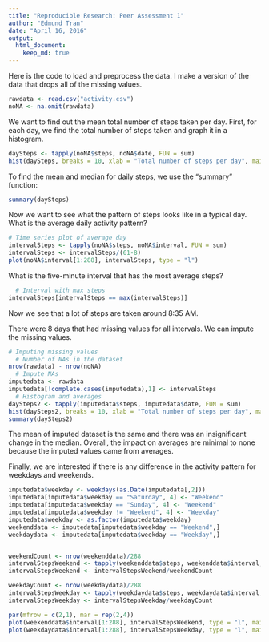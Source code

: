 ```yaml
---
title: "Reproducible Research: Peer Assessment 1"
author: "Edmund Tran"
date: "April 16, 2016"
output:
  html_document:
    keep_md: true
---
```


Here is the code to load and preprocess the data. I make a version of the data that drops all of the missing values.
```r
rawdata <- read.csv("activity.csv")
noNA <- na.omit(rawdata)
```

We want to find out the mean total number of steps taken per day. First, for each day, we find the total number of steps taken and graph it in a histogram.
```r
daySteps <- tapply(noNA$steps, noNA$date, FUN = sum)
hist(daySteps, breaks = 10, xlab = "Total number of steps per day", main = "Histogram of daily steps")
```

To find the mean and median for daily steps, we use the "summary" function:
```r
summary(daySteps)
```

Now we want to see what the pattern of steps looks like in a typical day. What is the average daily activity pattern?
```r
# Time series plot of average day
intervalSteps <- tapply(noNA$steps, noNA$interval, FUN = sum)
intervalSteps <- intervalSteps/(61-8)
plot(noNA$interval[1:288], intervalSteps, type = "l")
```

What is the five-minute interval that has the most average steps?
```r
  # Interval with max steps
intervalSteps[intervalSteps == max(intervalSteps)]
```

Now we see that a lot of steps are taken around 8:35 AM.

There were 8 days that had missing values for all intervals. We can impute the missing values.
```r
# Imputing missing values
  # Number of NAs in the dataset
nrow(rawdata) - nrow(noNA)
  # Impute NAs
imputedata <- rawdata
imputedata[!complete.cases(imputedata),1] <- intervalSteps
  # Histogram and averages
daySteps2 <- tapply(imputedata$steps, imputedata$date, FUN = sum)
hist(daySteps2, breaks = 10, xlab = "Total number of steps per day", main = "Histogram of daily steps with imputed dataset")
summary(daySteps2)
```

The mean of imputed dataset is the same and there was an insignificant change in the median. Overall, the impact on averages are minimal to none because the imputed values came from averages.

Finally, we are interested if there is any difference in the activity pattern for weekdays and weekends.

```r
imputedata$weekday <- weekdays(as.Date(imputedata[,2]))
imputedata[imputedata$weekday == "Saturday", 4] <- "Weekend"
imputedata[imputedata$weekday == "Sunday", 4] <- "Weekend"
imputedata[imputedata$weekday != "Weekend", 4] <- "Weekday"
imputedata$weekday <- as.factor(imputedata$weekday)
weekenddata <- imputedata[imputedata$weekday == "Weekend",]
weekdaydata <- imputedata[imputedata$weekday == "Weekday",]


weekendCount <- nrow(weekenddata)/288
intervalStepsWeekend <- tapply(weekenddata$steps, weekenddata$interval, FUN = sum)
intervalStepsWeekend <- intervalStepsWeekend/weekendCount

weekdayCount <- nrow(weekdaydata)/288
intervalStepsWeekday <- tapply(weekdaydata$steps, weekdaydata$interval, FUN = sum)
intervalStepsWeekday <- intervalStepsWeekday/weekdayCount

par(mfrow = c(2,1), mar = rep(2,4))
plot(weekenddata$interval[1:288], intervalStepsWeekend, type = "l", main = "Weekend", ylab = "Number of Steps", ylim = c(0,250))
plot(weekdaydata$interval[1:288], intervalStepsWeekday, type = "l", main = "Weekday", ylab = "Number of Steps", ylim = c(0,250))
```
